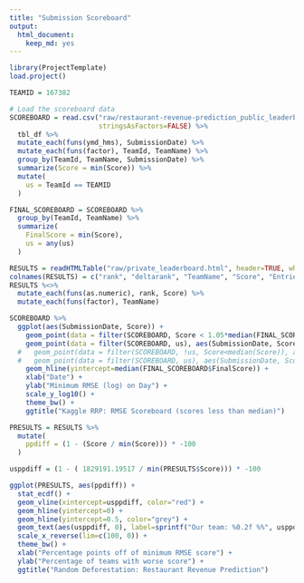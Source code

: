 ```yaml
---
title: "Submission Scoreboard"
output:
  html_document:
    keep_md: yes
---
```


```r
library(ProjectTemplate)
load.project()
```

```r
TEAMID = 167382

# Load the scoreboard data
SCOREBOARD = read.csv("raw/restaurant-revenue-prediction_public_leaderboard.csv",
                      stringsAsFactors=FALSE) %>%
  tbl_df %>%
  mutate_each(funs(ymd_hms), SubmissionDate) %>%
  mutate_each(funs(factor), TeamId, TeamName) %>%
  group_by(TeamId, TeamName, SubmissionDate) %>%
  summarize(Score = min(Score)) %>%
  mutate(
    us = TeamId == TEAMID
  )

FINAL_SCOREBOARD = SCOREBOARD %>% 
  group_by(TeamId, TeamName) %>% 
  summarize(
    FinalScore = min(Score),
    us = any(us)
  )

RESULTS = readHTMLTable("raw/private_leaderboard.html", header=TRUE, which=1, stringsAsFactors=FALSE)
colnames(RESULTS) = c("rank", "deltarank", "TeamName", "Score", "Entries", "LastSubmissionDate")
RESULTS %<>%
  mutate_each(funs(as.numeric), rank, Score) %>% 
  mutate_each(funs(factor), TeamName)

```

```r
SCOREBOARD %>% 
  ggplot(aes(SubmissionDate, Score)) +
    geom_point(data = filter(SCOREBOARD, Score < 1.05*median(FINAL_SCOREBOARD$FinalScore), Score > 1e6, !us), aes(SubmissionDate, Score), color="grey") +
    geom_point(data = filter(SCOREBOARD, us), aes(SubmissionDate, Score), color="red") +
  #   geom_point(data = filter(SCOREBOARD, !us, Score<median(Score)), aes(SubmissionDate, Score), color="grey") +
  #   geom_point(data = filter(SCOREBOARD, us), aes(SubmissionDate, Score), color="red") +
    geom_hline(yintercept=median(FINAL_SCOREBOARD$FinalScore)) +
    xlab("Date") +
    ylab("Minimum RMSE (log) on Day") +
    scale_y_log10() +
    theme_bw() +
    ggtitle("Kaggle RRP: RMSE Scoreboard (scores less than median)")
```

```r
PRESULTS = RESULTS %>%
  mutate(
    ppdiff = (1 - (Score / min(Score))) * -100
  )

usppdiff = (1 - ( 1829191.19517 / min(PRESULTS$Score))) * -100

ggplot(PRESULTS, aes(ppdiff)) +
  stat_ecdf() +
  geom_vline(xintercept=usppdiff, color="red") +
  geom_hline(yintercept=0) +
  geom_hline(yintercept=0.5, color="grey") +
  geom_text(aes(usppdiff, 0), label=sprintf("Our team: %0.2f %%", usppdiff), vjust=-1) +
  scale_x_reverse(lim=c(100, 0)) +
  theme_bw() +
  xlab("Percentage points off of minimum RMSE score") +
  ylab("Percentage of teams with worse score") +
  ggtitle("Random Deforestation: Restaurant Revenue Prediction")
```